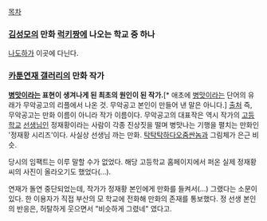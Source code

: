 [[목차]]

=== [[김성모]]의 만화 [[럭키짱]]에 나오는 학교 중 하나 === 
[[나도하]]가 이곳에 다닌다.

=== [[카툰연재 갤러리]]의 만화 작가 === 
'''[[병맛]]이라는 표현이 생겨나게 된 최초의 원인이 된 작가.'''[* 애초에 [[병맛]]이라는 단어의 유래가 무악공고의 리플에서 나온 것. 무악공고 본인이 만들어 낸 말은 아니다.] [http://news.naver.com/main/read.nhn?mode=LSD&mid=sec&sid1=106&oid=032&aid=0002379131 출처] 즉, 무악공고는 만화 이름이 아니라 작가 이름이다.
무악공고의 대표작은 역시 작가의 [[고등학교]] [[선생님]]인 정재황이라는 사람이 각종 진상짓을 떨며 병맛나는 기행을 펼치는 만화인 '정재황 시리즈'이다. 사실상 선생님 까는 만화. [[탁탁탁하다오줌싼놈]]과 그림체가 은근 비슷.

당시의 임팩트는 이루 말할 수가 없었다. 해당 고등학교 홈페이지에서 퍼온 실제 정재황씨의 사진이 올라오기도 했었다(...).

연재가 돌연 중단되었는데, 작가가 정재황 본인에게 만화를 들켜서(...) 그랬다는 소문이 있다.
한 이용자가 직접 부산의 모 학교에 전화해 만화의 존재를 통보했다. 정 선생 본인의 반응은, 허탈하게 웃으면서 "비슷하게 그렸네" 였다고.
